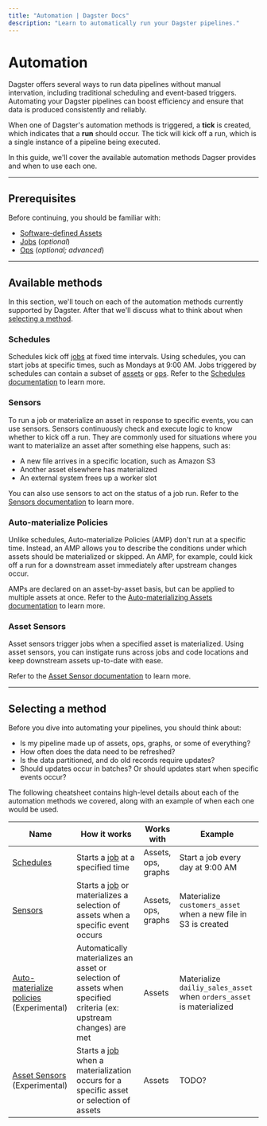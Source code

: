 ```yaml
---
title: "Automation | Dagster Docs"
description: "Learn to automatically run your Dagster pipelines."
---
```


# Automation

Dagster offers several ways to run data pipelines without manual intervation, including traditional scheduling and event-based triggers. Automating your Dagster pipelines can boost efficiency and ensure that data is produced consistently and reliably.

When one of Dagster's automation methods is triggered, a **tick** is created, which indicates that a **run** should occur. The tick will kick off a run, which is a single instance of a pipeline being executed.

In this guide, we'll cover the available automation methods Dagser provides and when to use each one.

---

## Prerequisites

Before continuing, you should be familiar with:

- [Software-defined Assets][assets]
- [Jobs][jobs] (_optional_)
- [Ops][ops] (_optional; advanced_)

---

## Available methods

In this section, we'll touch on each of the automation methods currently supported by Dagster. After that we'll discuss what to think about when [selecting a method](#selecting-a-method). 

### Schedules

Schedules kick off [jobs][jobs] at fixed time intervals. Using schedules, you can start jobs at specific times, such as Mondays at 9:00 AM. Jobs triggered by schedules can contain a subset of [assets][assets] or [ops][ops]. Refer to the [Schedules documentation][schedules] to learn more.

### Sensors

To run a job or materialize an asset in response to specific events, you can use sensors. Sensors continuously check and execute logic to know whether to kick off a run. They are commonly used for situations where you want to materialize an asset after something else happens, such as:

- A new file arrives in a specific location, such as Amazon S3
- Another asset elsewhere has materialized
- An external system frees up a worker slot

You can also use sensors to act on the status of a job run. Refer to the [Sensors documentation][sensors] to learn more.

### Auto-materialize Policies <Experimental />

Unlike schedules, Auto-materialize Policies (AMP) don't run at a specific time. Instead, an AMP allows you to describe the conditions under which assets should be materialized or skipped. An AMP, for example, could kick off a run for a downstream asset immediately after upstream changes occur.

AMPs are declared on an asset-by-asset basis, but can be applied to multiple assets at once. Refer to the [Auto-materializing Assets documentation][auto-materialize-policies] to learn more.

### Asset Sensors <Experimental />

Asset sensors trigger jobs when a specified asset is materialized. Using asset sensors, you can instigate runs across jobs and code locations and keep downstream assets up-to-date with ease.

Refer to the [Asset Sensor documentation][asset-sensors] to learn more.

---

## Selecting a method

Before you dive into automating your pipelines, you should think about:

- Is my pipeline made up of assets, ops, graphs, or some of everything?
- How often does the data need to be refreshed?
- Is the data partitioned, and do old records require updates?
- Should updates occur in batches? Or should updates start when specific events occur?

The following cheatsheet contains high-level details about each of the automation methods we covered, along with an example of when each one would be used.


| Name                                                   | How it works                                    | Works with          | Example |
| ------------------------------------------------------ | ----------------------------------------------- | --------------------|---------|
| [Schedules][schedules]                   | Starts a [job][jobs] at a specified time                    | Assets, ops, graphs | Start a job every day at 9:00 AM |
| [Sensors][sensors]                                     | Starts a [job][jobs] or materializes a selection of assets when a specific event occurs                  | Assets, ops, graphs | Materialize `customers_asset` when a new file in S3 is created |
| [Auto-materialize policies][auto-materialize-policies] (Experimental) | Automatically materializes an asset or selection of assets when specified criteria (ex: upstream changes) are met | Assets              | Materialize `dailiy_sales_asset` when `orders_asset` is materialized |
| [Asset Sensors][asset-sensors] (Experimental)                          | Starts a [job][jobs] when a materialization occurs for a specific asset or selection of assets                  | Assets              | TODO? |


[assets]: /concepts/assets/software-defined-assets
[ops]: /concepts/ops-jobs-graphs/ops
[jobs]: /concepts/ops-jobs-graphs/jobs
[op-jobs]: /concepts/ops-jobs-graphs/op-jobs
[schedules]: /concepts/partitions-schedules-sensors/schedules
[sensors]: /concepts/partitions-schedules-sensors/sensors
[asset-sensors]: /concepts/partitions-schedules-sensors/asset-sensors
[auto-materialize-policies]: /concepts/assets/auto-materializing-assets
